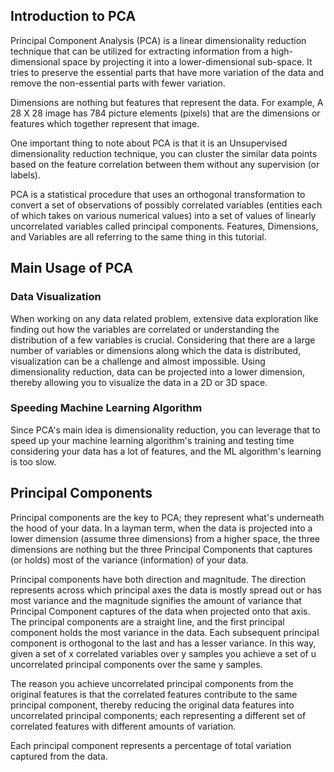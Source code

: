 ## Introduction to PCA

Principal Component Analysis (PCA) is a linear dimensionality reduction technique that can be utilized for extracting information from a high-dimensional space by projecting it into a lower-dimensional sub-space. It tries to preserve the essential parts that have more variation of the data and remove the non-essential parts with fewer variation.

Dimensions are nothing but features that represent the data. For example, A 28 X 28 image has 784 picture elements (pixels) that are the dimensions or features which together represent that image.

One important thing to note about PCA is that it is an Unsupervised dimensionality reduction technique, you can cluster the similar data points based on the feature correlation between them without any supervision (or labels).

PCA is a statistical procedure that uses an orthogonal transformation to convert a set of observations of possibly correlated variables (entities each of which takes on various numerical values) into a set of values of linearly uncorrelated variables called principal components. Features, Dimensions, and Variables are all referring to the same thing in this tutorial.

## Main Usage of PCA

### Data Visualization
When working on any data related problem, extensive data exploration like finding out how the variables are correlated or understanding the distribution of a few variables is crucial. Considering that there are a large number of variables or dimensions along which the data is distributed, visualization can be a challenge and almost impossible. Using dimensionality reduction, data can be projected into a lower dimension, thereby allowing you to visualize the data in a 2D or 3D space.

### Speeding Machine Learning Algorithm
Since PCA's main idea is dimensionality reduction, you can leverage that to speed up your machine learning algorithm's training and testing time considering your data has a lot of features, and the ML algorithm's learning is too slow.

## Principal Components

Principal components are the key to PCA; they represent what's underneath the hood of your data. In a layman term, when the data is projected into a lower dimension (assume three dimensions) from a higher space, the three dimensions are nothing but the three Principal Components that captures (or holds) most of the variance (information) of your data.

Principal components have both direction and magnitude. The direction represents across which principal axes the data is mostly spread out or has most variance and the magnitude signifies the amount of variance that Principal Component captures of the data when projected onto that axis. The principal components are a straight line, and the first principal component holds the most variance in the data. Each subsequent principal component is orthogonal to the last and has a lesser variance. In this way, given a set of x correlated variables over y samples you achieve a set of u uncorrelated principal components over the same y samples.

The reason you achieve uncorrelated principal components from the original features is that the correlated features contribute to the same principal component, thereby reducing the original data features into uncorrelated principal components; each representing a different set of correlated features with different amounts of variation.

Each principal component represents a percentage of total variation captured from the data.

